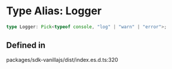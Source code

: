 # Type Alias: Logger

```ts
type Logger: Pick<typeof console, "log" | "warn" | "error">;
```

## Defined in

packages/sdk-vanillajs/dist/index.es.d.ts:320
